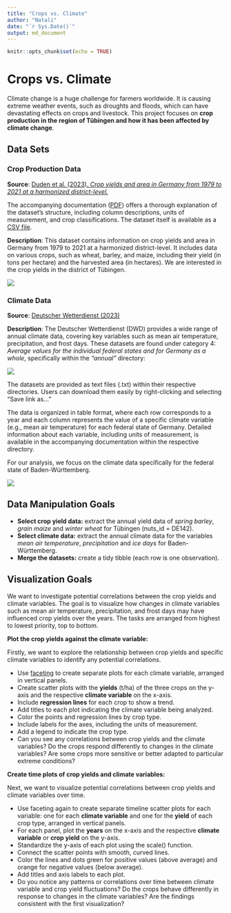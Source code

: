 ```yaml
---
title: "Crops vs. Climate"
author: "Natali"
date: "`r Sys.Date()`"
output: md_document
---
```


```r
knitr::opts_chunk$set(echo = TRUE)
```

# Crops vs. Climate

Climate change is a huge challenge for farmers worldwide. It is causing extreme weather events, such as droughts and floods, which can have devastating effects on crops and livestock. This project focuses on **crop production in the region of Tübingen and how it has been affected by climate change**.

## Data Sets

### Crop Production Data

**Source**: [Duden et al. (2023). *Crop yields and area in Germany from 1979 to 2021 at a harmonized district-level.*](https://doi.org/10.3220/DATA20231117103252-0)

The accompanying documentation ([PDF](https://www.openagrar.de/servlets/MCRFileNodeServlet/openagrar_derivate_00056476/Readme.pdf)) offers a thorough explanation of the dataset’s structure, including column descriptions, units of measurement, and crop classifications. The dataset itself is available as a [CSV file](https://www.openagrar.de/servlets/MCRFileNodeServlet/openagrar_derivate_00056476/Final_data.csv).

**Description**: This dataset contains information on crop yields and area in Germany from 1979 to 2021 at a harmonized district-level. It includes data on various crops, such as wheat, barley, and maize, including their yield (in tons per hectare) and the harvested area (in hectares). We are interested in the crop yields in the district of Tübingen.

![](Crops_data.png)

### Climate Data

**Source**: [Deutscher Wetterdienst (2023)](https://www.dwd.de/EN/ourservices/cdc/cdc_ueberblick-klimadaten_en.html)

**Description**: The Deutscher Wetterdienst (DWD) provides a wide range of annual climate data, covering key variables such as mean air temperature, precipitation, and frost days. These datasets are found under category 4: *Average values for the individual federal states and for Germany as a whole*, specifically within the *"annual"* directory:

![](index.png)

The datasets are provided as text files (.txt) within their respective directories. Users can download them easily by right-clicking and selecting “Save link as…”

The data is organized in table format, where each row corresponds to a year and each column represents the value of a specific climate variable (e.g., mean air temperature) for each federal state of Germany. Detailed information about each variable, including units of measurement, is available in the accompanying documentation within the respective directory.

For our analysis, we focus on the climate data specifically for the federal state of Baden-Württemberg.

![](Climate_data.png)

## Data Manipulation Goals

-   **Select crop yield data:** extract the annual yield data of *spring barley*, *grain maize* and *winter wheat* for Tübingen (nuts_id = DE142).
-   **Select climate data:** extract the annual climate data for the variables *mean air temperature*, *precipitation* and *ice days* for Baden-Württemberg.
-   **Merge the datasets:** create a tidy tibble (each row is one observation).

## Visualization Goals

We want to investigate potential correlations between the crop yields and climate variables. The goal is to visualize how changes in climate variables such as mean air temperature, precipitation, and frost days may have influenced crop yields over the years. The tasks are arranged from highest to lowest priority, top to bottom.

**Plot the crop yields against the climate variable:**

Firstly, we want to explore the relationship between crop yields and specific climate variables to identify any potential correlations.

-   Use [faceting](https://r-graph-gallery.com/223-faceting-with-ggplot2.html) to create separate plots for each climate variable, arranged in vertical panels.
-   Create scatter plots with the **yields** (t/ha) of the three crops on the y-axis and the respective **climate variable** on the x-axis.
-   Include **regression lines** for each crop to show a trend.
-   Add titles to each plot indicating the climate variable being analyzed.
-   Color the points and regression lines by crop type.
-   Include labels for the axes, including the units of measurement.
-   Add a legend to indicate the crop type.
-   Can you see any correlations between crop yields and the climate variables? Do the crops respond differently to changes in the climate variables? Are some crops more sensitive or better adapted to particular extreme conditions?

**Create time plots of crop yields and climate variables:**

Next, we want to visualize potential correlations between crop yields and climate variables over time.

-   Use faceting again to create separate timeline scatter plots for each variable: one for each **climate variable** and one for the **yield** of each crop type, arranged in vertical panels.
-   For each panel, plot the **years** on the x-axis and the respective **climate variable** or **crop yield** on the y-axis.
-   Standardize the y-axis of each plot using the scale() function.
-   Connect the scatter points with smooth, curved lines.
-   Color the lines and dots green for positive values (above average) and orange for negative values (below average).
-   Add titles and axis labels to each plot.
-   Do you notice any patterns or correlations over time between climate variable and crop yield fluctuations? Do the crops behave differently in response to changes in the climate variables? Are the findings consistent with the first visualization?
